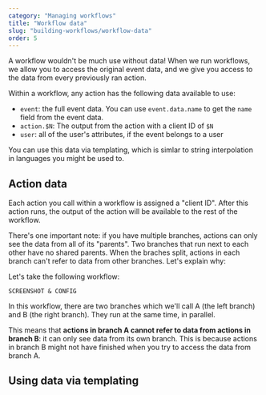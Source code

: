 ```yaml
---
category: "Managing workflows"
title: "Workflow data"
slug: "building-workflows/workflow-data"
order: 5
---
```


A workflow wouldn't be much use without data!  When we run workflows, we allow you to access the
original event data, and we give you access to the data from every previously ran action.

Within a workflow, any action has the following data available to use:

- `event`:  the full event data.  You can use `event.data.name` to get the `name` field from the
  event data.
- `action.$N`: The output from the action with a client ID of `$N`
- `user`: all of the user's attributes, if the event belongs to a user


You can use this data via templating, which is simlar to string interpolation in languages you might
be used to.

## Action data

Each action you call within a workflow is assigned a "client ID".  After this action runs, the
output of the action will be available to the rest of the workflow.

There's one important note:  if you have multiple branches, actions can only see the data from all
of its "parents".  Two branches that run next to each other have no shared parents.  When the
braches split, actions in each branch can't refer to data from other branches.  Let's explain why:

Let's take the following workflow:

```
SCREENSHOT & CONFIG
```

In this workflow, there are two branches which we'll call A (the left branch) and B (the right
branch).  They run at the same time, in parallel.

This means that **actions in branch A cannot refer to data from actions in branch B**:  it can only
see data from its own branch.  This is because actions in branch B might not have finished when
you try to access the data from branch A.

## Using data via templating


